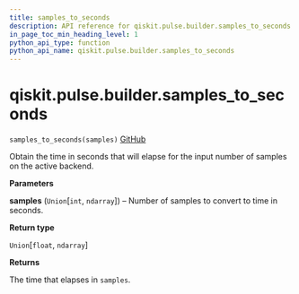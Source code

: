 ```yaml
---
title: samples_to_seconds
description: API reference for qiskit.pulse.builder.samples_to_seconds
in_page_toc_min_heading_level: 1
python_api_type: function
python_api_name: qiskit.pulse.builder.samples_to_seconds
---
```


# qiskit.pulse.builder.samples\_to\_seconds

<span id="qiskit.pulse.builder.samples_to_seconds" />

`samples_to_seconds(samples)` [GitHub](https://github.com/qiskit/qiskit/tree/stable/0.18/qiskit/pulse/builder.py "view source code")

Obtain the time in seconds that will elapse for the input number of samples on the active backend.

**Parameters**

**samples** (`Union`\[`int`, `ndarray`]) – Number of samples to convert to time in seconds.

**Return type**

`Union`\[`float`, `ndarray`]

**Returns**

The time that elapses in `samples`.

